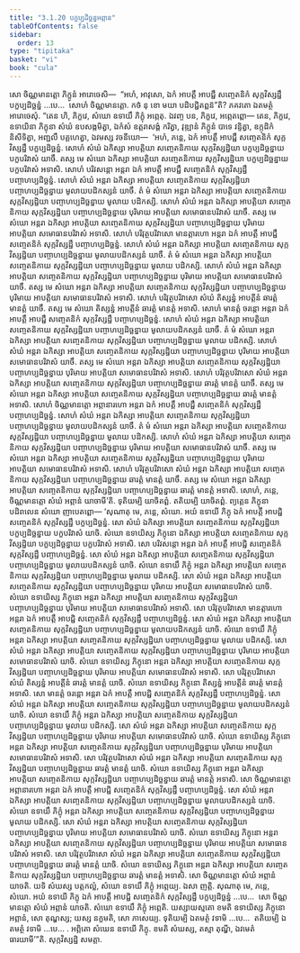 ```yaml
---
title: "3.1.20 បក្ខប្បដិច្ឆន្នអព្ភាន"
tableOfContents: false
sidebar:
  order: 13
type: "tipitaka"
basket: "vi"
book: "cula"
---
```



<DynamicBreadcrumb />

<Division number="132" book="cula">

<Paragraph number="607" book="cula">
សោ ចិណ្ណមានត្តោ ភិក្ខូនំ អារោចេសិ—  “អហំ, អាវុសោ, ឯកំ អាបត្តឹ អាបជ្ជឹ សញ្ចេតនិកំ សុក្កវិស្សដ្ឋឹ បក្ខប្បដិច្ឆន្នំ …បេ…  សោហំ ចិណ្ណមានត្តោ. កថំ នុ ខោ មយា បដិបជ្ជិតព្ពន៑”តិ? ភគវតោ ឯតមត្ថំ អារោចេសុំ. “តេន ហិ, ភិក្ខវេ, សំឃោ ឧទាយឹ ភិក្ខុំ អព្ភេតុ. ឯវញ្ច បន, ភិក្ខវេ, អព្ភេតព្ពោ—
</Paragraph>

<Paragraph number="608" book="cula">
តេន, ភិក្ខវេ, ឧទាយិនា ភិក្ខុនា សំឃំ ឧបសង្កមិត្វា, ឯកំសំ ឧត្តរាសង្គំ ករិត្វា, វុឌ្ឍានំ ភិក្ខូនំ បាទេ វន្ទិត្វា, ឧក្កុដិកំ និសីទិត្វា, អញ្ជលឹ បគ្គហេត្វា, ឯវមស្ស វចនីយោ—  ‘អហំ, ភន្តេ, ឯកំ អាបត្តឹ អាបជ្ជឹ សញ្ចេតនិកំ សុក្កវិស្សដ្ឋឹ បក្ខប្បដិច្ឆន្នំ. សោហំ សំឃំ ឯកិស្សា អាបត្តិយា សញ្ចេតនិកាយ សុក្កវិស្សដ្ឋិយា បក្ខប្បដិច្ឆន្នាយ បក្ខបរិវាសំ យាចឹ. តស្ស មេ សំឃោ ឯកិស្សា អាបត្តិយា សញ្ចេតនិកាយ សុក្កវិស្សដ្ឋិយា បក្ខប្បដិច្ឆន្នាយ បក្ខបរិវាសំ អទាសិ. សោហំ បរិវសន្តោ អន្តរា ឯកំ អាបត្តឹ អាបជ្ជឹ សញ្ចេតនិកំ សុក្កវិស្សដ្ឋឹ បញ្ចាហប្បដិច្ឆន្នំ. សោហំ សំឃំ អន្តរា ឯកិស្សា អាបត្តិយា សញ្ចេតនិកាយ សុក្កវិស្សដ្ឋិយា បញ្ចាហប្បដិច្ឆន្នាយ មូលាយបដិកស្សនំ យាចឹ. តំ មំ សំឃោ អន្តរា ឯកិស្សា អាបត្តិយា សញ្ចេតនិកាយ សុក្កវិស្សដ្ឋិយា បញ្ចាហប្បដិច្ឆន្នាយ មូលាយ បដិកស្សិ. សោហំ សំឃំ អន្តរា ឯកិស្សា អាបត្តិយា សញ្ចេតនិកាយ សុក្កវិស្សដ្ឋិយា បញ្ចាហប្បដិច្ឆន្នាយ បុរិមាយ អាបត្តិយា សមោធានបរិវាសំ យាចឹ. តស្ស មេ សំឃោ អន្តរា ឯកិស្សា អាបត្តិយា សញ្ចេតនិកាយ សុក្កវិស្សដ្ឋិយា បញ្ចាហប្បដិច្ឆន្នាយ បុរិមាយ អាបត្តិយា សមោធានបរិវាសំ អទាសិ. សោហំ បរិវុត្ថបរិវាសោ មានត្តារហោ អន្តរា ឯកំ អាបត្តឹ អាបជ្ជឹ សញ្ចេតនិកំ សុក្កវិស្សដ្ឋឹ បញ្ចាហប្បដិច្ឆន្នំ. សោហំ សំឃំ អន្តរា ឯកិស្សា អាបត្តិយា សញ្ចេតនិកាយ សុក្កវិស្សដ្ឋិយា បញ្ចាហប្បដិច្ឆន្នាយ មូលាយបដិកស្សនំ យាចឹ. តំ មំ សំឃោ អន្តរា ឯកិស្សា អាបត្តិយា សញ្ចេតនិកាយ សុក្កវិស្សដ្ឋិយា បញ្ចាហប្បដិច្ឆន្នាយ មូលាយ បដិកស្សិ. សោហំ សំឃំ អន្តរា ឯកិស្សា អាបត្តិយា សញ្ចេតនិកាយ សុក្កវិស្សដ្ឋិយា បញ្ចាហប្បដិច្ឆន្នាយ បុរិមាយ អាបត្តិយា សមោធានបរិវាសំ យាចឹ. តស្ស មេ សំឃោ អន្តរា ឯកិស្សា អាបត្តិយា សញ្ចេតនិកាយ សុក្កវិស្សដ្ឋិយា បញ្ចាហប្បដិច្ឆន្នាយ បុរិមាយ អាបត្តិយា សមោធានបរិវាសំ អទាសិ. សោហំ បរិវុត្ថបរិវាសោ សំឃំ តិស្សន្នំ អាបត្តីនំ ឆារត្តំ មានត្តំ យាចឹ. តស្ស មេ សំឃោ តិស្សន្នំ អាបត្តីនំ ឆារត្តំ មានត្តំ អទាសិ. សោហំ មានត្តំ ចរន្តោ អន្តរា ឯកំ អាបត្តឹ អាបជ្ជឹ សញ្ចេតនិកំ សុក្កវិស្សដ្ឋឹ បញ្ចាហប្បដិច្ឆន្នំ. សោហំ សំឃំ អន្តរា ឯកិស្សា អាបត្តិយា សញ្ចេតនិកាយ សុក្កវិស្សដ្ឋិយា បញ្ចាហប្បដិច្ឆន្នាយ មូលាយបដិកស្សនំ យាចឹ. តំ មំ សំឃោ អន្តរា ឯកិស្សា អាបត្តិយា សញ្ចេតនិកាយ សុក្កវិស្សដ្ឋិយា បញ្ចាហប្បដិច្ឆន្នាយ មូលាយ បដិកស្សិ. សោហំ សំឃំ អន្តរា ឯកិស្សា អាបត្តិយា សញ្ចេតនិកាយ សុក្កវិស្សដ្ឋិយា បញ្ចាហប្បដិច្ឆន្នាយ បុរិមាយ អាបត្តិយា សមោធានបរិវាសំ យាចឹ. តស្ស មេ សំឃោ អន្តរា ឯកិស្សា អាបត្តិយា សញ្ចេតនិកាយ សុក្កវិស្សដ្ឋិយា បញ្ចាហប្បដិច្ឆន្នាយ បុរិមាយ អាបត្តិយា សមោធានបរិវាសំ អទាសិ. សោហំ បរិវុត្ថបរិវាសោ សំឃំ អន្តរា ឯកិស្សា អាបត្តិយា សញ្ចេតនិកាយ សុក្កវិស្សដ្ឋិយា បញ្ចាហប្បដិច្ឆន្នាយ ឆារត្តំ មានត្តំ យាចឹ. តស្ស មេ សំឃោ អន្តរា ឯកិស្សា អាបត្តិយា សញ្ចេតនិកាយ សុក្កវិស្សដ្ឋិយា បញ្ចាហប្បដិច្ឆន្នាយ ឆារត្តំ មានត្តំ អទាសិ. សោហំ ចិណ្ណមានត្តោ អព្ភានារហោ អន្តរា ឯកំ អាបត្តឹ អាបជ្ជឹ សញ្ចេតនិកំ សុក្កវិស្សដ្ឋឹ បញ្ចាហប្បដិច្ឆន្នំ. សោហំ សំឃំ អន្តរា ឯកិស្សា អាបត្តិយា សញ្ចេតនិកាយ សុក្កវិស្សដ្ឋិយា បញ្ចាហប្បដិច្ឆន្នាយ មូលាយបដិកស្សនំ យាចឹ. តំ មំ សំឃោ អន្តរា ឯកិស្សា អាបត្តិយា សញ្ចេតនិកាយ សុក្កវិស្សដ្ឋិយា បញ្ចាហប្បដិច្ឆន្នាយ មូលាយ បដិកស្សិ. សោហំ សំឃំ អន្តរា ឯកិស្សា អាបត្តិយា សញ្ចេតនិកាយ សុក្កវិស្សដ្ឋិយា បញ្ចាហប្បដិច្ឆន្នាយ បុរិមាយ អាបត្តិយា សមោធានបរិវាសំ យាចឹ. តស្ស មេ សំឃោ អន្តរា ឯកិស្សា អាបត្តិយា សញ្ចេតនិកាយ សុក្កវិស្សដ្ឋិយា បញ្ចាហប្បដិច្ឆន្នាយ បុរិមាយ អាបត្តិយា សមោធានបរិវាសំ អទាសិ. សោហំ បរិវុត្ថបរិវាសោ សំឃំ អន្តរា ឯកិស្សា អាបត្តិយា សញ្ចេតនិកាយ សុក្កវិស្សដ្ឋិយា បញ្ចាហប្បដិច្ឆន្នាយ ឆារត្តំ មានត្តំ យាចឹ. តស្ស មេ សំឃោ អន្តរា ឯកិស្សា អាបត្តិយា សញ្ចេតនិកាយ សុក្កវិស្សដ្ឋិយា បញ្ចាហប្បដិច្ឆន្នាយ ឆារត្តំ មានត្តំ អទាសិ. សោហំ, ភន្តេ, ចិណ្ណមានត្តោ សំឃំ អព្ភានំ យាចាមី’តិ.
</Paragraph>

<Paragraph number="609" book="cula">
ទុតិយម្បិ យាចិតព្ពំ. តតិយម្បិ យាចិតព្ពំ. ព្យត្តេន ភិក្ខុនា បដិពលេន សំឃោ ញាបេតព្ពោ—
</Paragraph>

</Division>
<Division number="133" book="cula">

<Paragraph number="610" book="cula">
‘សុណាតុ មេ, ភន្តេ, សំឃោ. អយំ ឧទាយី ភិក្ខុ ឯកំ អាបត្តឹ អាបជ្ជិ សញ្ចេតនិកំ សុក្កវិស្សដ្ឋឹ បក្ខប្បដិច្ឆន្នំ. សោ សំឃំ ឯកិស្សា អាបត្តិយា សញ្ចេតនិកាយ សុក្កវិស្សដ្ឋិយា បក្ខប្បដិច្ឆន្នាយ បក្ខបរិវាសំ យាចិ. សំឃោ ឧទាយិស្ស ភិក្ខុនោ ឯកិស្សា អាបត្តិយា សញ្ចេតនិកាយ សុក្កវិស្សដ្ឋិយា បក្ខប្បដិច្ឆន្នាយ បក្ខបរិវាសំ អទាសិ. សោ បរិវសន្តោ អន្តរា ឯកំ អាបត្តឹ អាបជ្ជិ សញ្ចេតនិកំ សុក្កវិស្សដ្ឋឹ បញ្ចាហប្បដិច្ឆន្នំ. សោ សំឃំ អន្តរា ឯកិស្សា អាបត្តិយា សញ្ចេតនិកាយ សុក្កវិស្សដ្ឋិយា បញ្ចាហប្បដិច្ឆន្នាយ មូលាយបដិកស្សនំ យាចិ. សំឃោ ឧទាយឹ ភិក្ខុំ អន្តរា ឯកិស្សា អាបត្តិយា សញ្ចេតនិកាយ សុក្កវិស្សដ្ឋិយា បញ្ចាហប្បដិច្ឆន្នាយ មូលាយ បដិកស្សិ. សោ សំឃំ អន្តរា ឯកិស្សា អាបត្តិយា សញ្ចេតនិកាយ សុក្កវិស្សដ្ឋិយា បញ្ចាហប្បដិច្ឆន្នាយ បុរិមាយ អាបត្តិយា សមោធានបរិវាសំ យាចិ. សំឃោ ឧទាយិស្ស ភិក្ខុនោ អន្តរា ឯកិស្សា អាបត្តិយា សញ្ចេតនិកាយ សុក្កវិស្សដ្ឋិយា បញ្ចាហប្បដិច្ឆន្នាយ បុរិមាយ អាបត្តិយា សមោធានបរិវាសំ អទាសិ. សោ បរិវុត្ថបរិវាសោ មានត្តារហោ អន្តរា ឯកំ អាបត្តឹ អាបជ្ជិ សញ្ចេតនិកំ សុក្កវិស្សដ្ឋឹ បញ្ចាហប្បដិច្ឆន្នំ. សោ សំឃំ អន្តរា ឯកិស្សា អាបត្តិយា សញ្ចេតនិកាយ សុក្កវិស្សដ្ឋិយា បញ្ចាហប្បដិច្ឆន្នាយ មូលាយបដិកស្សនំ យាចិ. សំឃោ ឧទាយឹ ភិក្ខុំ អន្តរា ឯកិស្សា អាបត្តិយា សញ្ចេតនិកាយ សុក្កវិស្សដ្ឋិយា បញ្ចាហប្បដិច្ឆន្នាយ មូលាយ បដិកស្សិ. សោ សំឃំ អន្តរា ឯកិស្សា អាបត្តិយា សញ្ចេតនិកាយ សុក្កវិស្សដ្ឋិយា បញ្ចាហប្បដិច្ឆន្នាយ បុរិមាយ អាបត្តិយា សមោធានបរិវាសំ យាចិ. សំឃោ ឧទាយិស្ស ភិក្ខុនោ អន្តរា ឯកិស្សា អាបត្តិយា សញ្ចេតនិកាយ សុក្កវិស្សដ្ឋិយា បញ្ចាហប្បដិច្ឆន្នាយ បុរិមាយ អាបត្តិយា សមោធានបរិវាសំ អទាសិ. សោ បរិវុត្ថបរិវាសោ សំឃំ តិស្សន្នំ អាបត្តីនំ ឆារត្តំ មានត្តំ យាចិ. សំឃោ ឧទាយិស្ស ភិក្ខុនោ តិស្សន្នំ អាបត្តីនំ ឆារត្តំ មានត្តំ អទាសិ. សោ មានត្តំ ចរន្តោ អន្តរា ឯកំ អាបត្តឹ អាបជ្ជិ សញ្ចេតនិកំ សុក្កវិស្សដ្ឋឹ បញ្ចាហប្បដិច្ឆន្នំ. សោ សំឃំ អន្តរា ឯកិស្សា អាបត្តិយា សញ្ចេតនិកាយ សុក្កវិស្សដ្ឋិយា បញ្ចាហប្បដិច្ឆន្នាយ មូលាយបដិកស្សនំ យាចិ. សំឃោ ឧទាយឹ ភិក្ខុំ អន្តរា ឯកិស្សា អាបត្តិយា សញ្ចេតនិកាយ សុក្កវិស្សដ្ឋិយា បញ្ចាហប្បដិច្ឆន្នាយ មូលាយ បដិកស្សិ. សោ សំឃំ អន្តរា ឯកិស្សា អាបត្តិយា សញ្ចេតនិកាយ សុក្កវិស្សដ្ឋិយា បញ្ចាហប្បដិច្ឆន្នាយ បុរិមាយ អាបត្តិយា សមោធានបរិវាសំ យាចិ. សំឃោ ឧទាយិស្ស ភិក្ខុនោ អន្តរា ឯកិស្សា អាបត្តិយា សញ្ចេតនិកាយ សុក្កវិស្សដ្ឋិយា បញ្ចាហប្បដិច្ឆន្នាយ បុរិមាយ អាបត្តិយា សមោធានបរិវាសំ អទាសិ. សោ បរិវុត្ថបរិវាសោ សំឃំ អន្តរា ឯកិស្សា អាបត្តិយា សញ្ចេតនិកាយ សុក្កវិស្សដ្ឋិយា បញ្ចាហប្បដិច្ឆន្នាយ ឆារត្តំ មានត្តំ យាចិ. សំឃោ ឧទាយិស្ស ភិក្ខុនោ អន្តរា ឯកិស្សា អាបត្តិយា សញ្ចេតនិកាយ សុក្កវិស្សដ្ឋិយា បញ្ចាហប្បដិច្ឆន្នាយ ឆារត្តំ មានត្តំ អទាសិ. សោ ចិណ្ណមានត្តោ អព្ភានារហោ អន្តរា ឯកំ អាបត្តឹ អាបជ្ជិ សញ្ចេតនិកំ សុក្កវិស្សដ្ឋឹ បញ្ចាហប្បដិច្ឆន្នំ. សោ សំឃំ អន្តរា ឯកិស្សា អាបត្តិយា សញ្ចេតនិកាយ សុក្កវិស្សដ្ឋិយា បញ្ចាហប្បដិច្ឆន្នាយ មូលាយបដិកស្សនំ យាចិ. សំឃោ ឧទាយឹ ភិក្ខុំ អន្តរា ឯកិស្សា អាបត្តិយា សញ្ចេតនិកាយ សុក្កវិស្សដ្ឋិយា បញ្ចាហប្បដិច្ឆន្នាយ មូលាយ បដិកស្សិ. សោ សំឃំ អន្តរា ឯកិស្សា អាបត្តិយា សញ្ចេតនិកាយ សុក្កវិស្សដ្ឋិយា បញ្ចាហប្បដិច្ឆន្នាយ បុរិមាយ អាបត្តិយា សមោធានបរិវាសំ យាចិ. សំឃោ ឧទាយិស្ស ភិក្ខុនោ អន្តរា ឯកិស្សា អាបត្តិយា សញ្ចេតនិកាយ សុក្កវិស្សដ្ឋិយា បញ្ចាហប្បដិច្ឆន្នាយ បុរិមាយ អាបត្តិយា សមោធានបរិវាសំ អទាសិ. សោ បរិវុត្ថបរិវាសោ សំឃំ អន្តរា ឯកិស្សា អាបត្តិយា សញ្ចេតនិកាយ សុក្កវិស្សដ្ឋិយា បញ្ចាហប្បដិច្ឆន្នាយ ឆារត្តំ មានត្តំ យាចិ. សំឃោ ឧទាយិស្ស ភិក្ខុនោ អន្តរា ឯកិស្សា អាបត្តិយា សញ្ចេតនិកាយ សុក្កវិស្សដ្ឋិយា បញ្ចាហប្បដិច្ឆន្នាយ ឆារត្តំ មានត្តំ អទាសិ. សោ ចិណ្ណមានត្តោ សំឃំ អព្ភានំ យាចតិ. យទិ សំឃស្ស បត្តកល្លំ, សំឃោ ឧទាយឹ ភិក្ខុំ អព្ភេយ្យ. ឯសា ញត្តិ.
</Paragraph>

<Paragraph number="611" book="cula">
សុណាតុ មេ, ភន្តេ, សំឃោ. អយំ ឧទាយី ភិក្ខុ ឯកំ អាបត្តឹ អាបជ្ជិ សញ្ចេតនិកំ សុក្កវិស្សដ្ឋឹ បក្ខប្បដិច្ឆន្នំ …បេ…  សោ ចិណ្ណមានត្តោ សំឃំ អព្ភានំ យាចតិ. សំឃោ ឧទាយឹ ភិក្ខុំ អព្ភេតិ. យស្សាយស្មតោ ខមតិ ឧទាយិស្ស ភិក្ខុនោ អព្ភានំ, សោ តុណ្ហស្ស; យស្ស នក្ខមតិ, សោ ភាសេយ្យ.
</Paragraph>

<Paragraph number="612" book="cula">
ទុតិយម្បិ ឯតមត្ថំ វទាមិ …បេ…  តតិយម្បិ ឯតមត្ថំ វទាមិ …បេ… .
</Paragraph>

<Paragraph number="613" book="cula">
អព្ភិតោ សំឃេន ឧទាយី ភិក្ខុ. ខមតិ សំឃស្ស, តស្មា តុណ្ហី, ឯវមេតំ ធារយាមី’”តិ.

</Paragraph>
</Division>

<Paragraph number="614" type="center" book="cula">
សុក្កវិស្សដ្ឋិ សមត្តា.
</Paragraph>